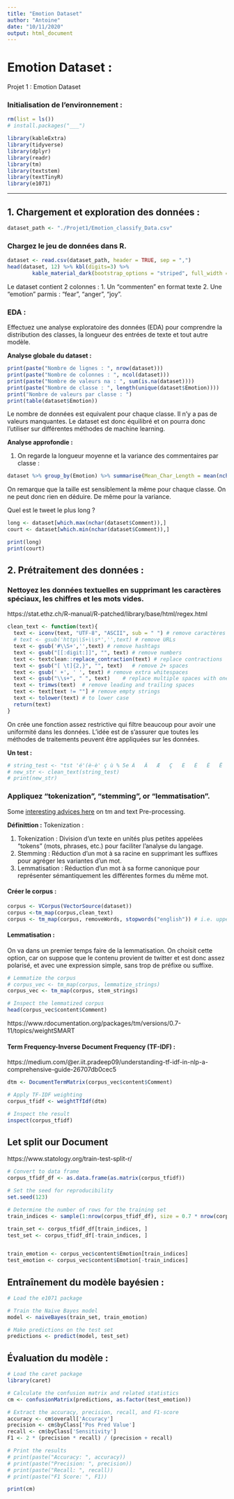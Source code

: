 ```yaml
---
title: "Emotion Dataset"
author: "Antoine"
date: "10/11/2020"
output: html_document
---
```


# Emotion Dataset :
Projet 1 : Emotion Dataset

### Initialisation de l'environnement :
```r
rm(list = ls())
# install.packages("___")

library(kableExtra)
library(tidyverse)
library(dplyr)
library(readr)
library(tm)
library(textstem)
library(textTinyR)
library(e1071)
```

---

## 1. Chargement et exploration des données :

```r
dataset_path <- "./Projet1/Emotion_classify_Data.csv"
```

### Chargez le jeu de données dans R.

```r
dataset <- read.csv(dataset_path, header = TRUE, sep = ",")
head(dataset, 12) %>% kbl(digits=3) %>%
        kable_material_dark(bootstrap_options = "striped", full_width = F, position = "center", latex_options = 'stripped')
```
Le dataset contient 2 colonnes :
1. Un "commenten" en format texte
2. Une "emotion" parmis : "fear", "anger", "joy".

### EDA :

Effectuez une analyse exploratoire des données (EDA) pour comprendre la distribution des classes,
la longueur des entrées de texte et tout autre modèle.

**Analyse globale du dataset :**

```r
print(paste("Nombre de lignes : ", nrow(dataset)))
print(paste("Nombre de colonnes : ", ncol(dataset)))
print(paste("Nombre de valeurs na : ", sum(is.na(dataset))))
print(paste("Nombre de classe : ", length(unique(dataset$Emotion))))
print("Nombre de valeurs par classe : ")
print(table(dataset$Emotion))
```
Le nombre de données est equivalent pour chaque classe. Il n'y a pas de valeurs manquantes.
Le dataset est donc équilibré et on pourra donc l'utiliser sur différentes méthodes de machine learning.


**Analyse approfondie :**

1. On regarde la longueur moyenne et la variance des commentaires par classe :
```r
dataset %>% group_by(Emotion) %>% summarise(Mean_Char_Length = mean(nchar(Comment)), Var_Char_Length = var(nchar(Comment)))
```

On remarque que la taille est sensiblement la même pour chaque classe. On ne peut donc rien en déduire. De même pour la variance.

[//]: # (TODO : Il y a un problème avec la variance qui est trop grande. ?? !!)

Quel est le tweet le plus long ?
```r
long <- dataset[which.max(nchar(dataset$Comment)),]
court <- dataset[which.min(nchar(dataset$Comment)),]

print(long)
print(court)
```

## 2. Prétraitement des données :

### Nettoyez les données textuelles en supprimant les caractères spéciaux, les chiffres et les mots vides.

https://stat.ethz.ch/R-manual/R-patched/library/base/html/regex.html

```r
clean_text <- function(text){
  text <- iconv(text, "UTF-8", "ASCII", sub = " ") # remove caractères spéciaux
  # text <- gsub('http\\S+\\s*','',text) # remove URLs
  text <- gsub('#\\S+','',text) # remove hashtags
  text <- gsub("[[:digit:]]", "", text) # remove numbers
  text <- textclean::replace_contraction(text) # replace contractions
  text <- gsub("[ \t]{2,}", "", text)   # remove 2+ spaces
  text <- gsub(' +', ' ', text) # remove extra whitespaces
  text <- gsub("\\s+", " ", text)    # replace multiple spaces with one space
  text <- trimws(text)  # remove leading and trailing spaces
  text <- text[text != ""] # remove empty strings
  text <- tolower(text) # to lower case
  return(text)
}

```

On crée une fonction assez restrictive qui filtre beaucoup pour avoir une uniformité dans les données.
L'idée est de s'assurer que toutes les méthodes de traitements peuvent être appliquées sur les données.

**Un test :**
```r
# string_test <- "tst 'é'(è-è' ç ù % 5e Á	Â	Æ	Ç	È	É	Ê	Ë	Ì	Í	Î	Ï	Ñ	Ò	Ó	Ô	Œ		ß	·	’	“	”	«	»	•	–	—	±	×	 "
# new_str <- clean_text(string_test)
# print(new_str)
```

### Appliquez “tokenization”, “stemming”, or “lemmatisation”.

Some [interesting advices here](https://tilburgsciencehub.com/building-blocks/prepare-your-data-for-analysis/data-preparation/text-preprocessing/) on tm and text Pre-processing.

**Définittion :**
Tokenization :

1. Tokenization : Division d'un texte en unités plus petites appelées "tokens" (mots, phrases, etc.) pour faciliter l'analyse du langage.
2. Stemming : Réduction d'un mot à sa racine en supprimant les suffixes pour agréger les variantes d'un mot.
3. Lemmatisation : Réduction d'un mot à sa forme canonique pour représenter sémantiquement les différentes formes du même mot.

#### Créer le corpus :

```r
corpus <- VCorpus(VectorSource(dataset))
corpus <-tm_map(corpus,clean_text)
corpus <- tm_map(corpus, removeWords, stopwords("english")) # i.e. upper link
```
#### Lemmatisation :
On va dans un premier temps faire de la lemmatisation. On choisit cette option,
car on suppose que le contenu provient de twitter et est donc assez polarisé, et avec une expression simple,
sans trop de préfixe ou suffixe.
```r
# Lemmatize the corpus
# corpus_vec <- tm_map(corpus, lemmatize_strings)
corpus_vec <- tm_map(corpus, stem_strings)

# Inspect the lemmatized corpus
head(corpus_vec$content$Comment)
```
https://www.rdocumentation.org/packages/tm/versions/0.7-11/topics/weightSMART


#### Term Frequency-Inverse Document Frequency (TF-IDF) :

https://medium.com/@er.iit.pradeep09/understanding-tf-idf-in-nlp-a-comprehensive-guide-26707db0cec5



```r
dtm <- DocumentTermMatrix(corpus_vec$content$Comment)

# Apply TF-IDF weighting
corpus_tfidf <- weightTfIdf(dtm)

# Inspect the result
inspect(corpus_tfidf)
```

## Let split our Document

https://www.statology.org/train-test-split-r/

```r
# Convert to data frame
corpus_tfidf_df <- as.data.frame(as.matrix(corpus_tfidf))

# Set the seed for reproducibility
set.seed(123)

# Determine the number of rows for the training set
train_indices <- sample(1:nrow(corpus_tfidf_df), size = 0.7 * nrow(corpus_tfidf_df))

train_set <- corpus_tfidf_df[train_indices, ]
test_set <- corpus_tfidf_df[-train_indices, ]


train_emotion <- corpus_vec$content$Emotion[train_indices]
test_emotion <- corpus_vec$content$Emotion[-train_indices]
```

## Entraînement du modèle bayésien :
```r
# Load the e1071 package

# Train the Naive Bayes model
model <- naiveBayes(train_set, train_emotion)

# Make predictions on the test set
predictions <- predict(model, test_set)
```
## Évaluation du modèle :

```r
# Load the caret package
library(caret)

# Calculate the confusion matrix and related statistics
cm <- confusionMatrix(predictions, as.factor(test_emotion))

# Extract the accuracy, precision, recall, and F1-score
accuracy <- cm$overall['Accuracy']
precision <- cm$byClass['Pos Pred Value']
recall <- cm$byClass['Sensitivity']
F1 <- 2 * (precision * recall) / (precision + recall)

# Print the results
# print(paste("Accuracy: ", accuracy))
# print(paste("Precision: ", precision))
# print(paste("Recall: ", recall))
# print(paste("F1 Score: ", F1))

print(cm)
```

